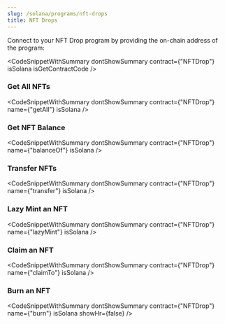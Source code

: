 ```yaml
---
slug: /solana/programs/nft-drops
title: NFT Drops
---
```



Connect to your NFT Drop program by providing the on-chain address of the program:

<CodeSnippetWithSummary
  dontShowSummary
  contract={"NFTDrop"}
  isSolana
  isGetContractCode
/>

### Get All NFTs

<CodeSnippetWithSummary
  dontShowSummary
  contract={"NFTDrop"}
  name={"getAll"}
  isSolana
/>

### Get NFT Balance

<CodeSnippetWithSummary
  dontShowSummary
  contract={"NFTDrop"}
  name={"balanceOf"}
  isSolana
/>

### Transfer NFTs

<CodeSnippetWithSummary
  dontShowSummary
  contract={"NFTDrop"}
  name={"transfer"}
  isSolana
/>

### Lazy Mint an NFT

<CodeSnippetWithSummary
  dontShowSummary
  contract={"NFTDrop"}
  name={"lazyMint"}
  isSolana
/>

### Claim an NFT

<CodeSnippetWithSummary
  dontShowSummary
  contract={"NFTDrop"}
  name={"claimTo"}
  isSolana
/>

### Burn an NFT

<CodeSnippetWithSummary
  dontShowSummary
  contract={"NFTDrop"}
  name={"burn"}
  isSolana
  showHr={false}
/>
